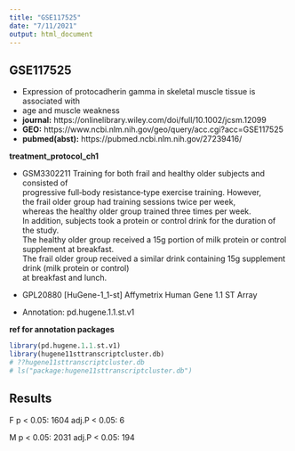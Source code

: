 ```yaml
---
title: "GSE117525"
date: "7/11/2021"
output: html_document
---
```


## GSE117525
- Expression of protocadherin gamma in skeletal muscle tissue is associated with
- age and muscle weakness
- **journal:** https://onlinelibrary.wiley.com/doi/full/10.1002/jcsm.12099
- **GEO:** https://www.ncbi.nlm.nih.gov/geo/query/acc.cgi?acc=GSE117525
- **pubmed(abst):** https://pubmed.ncbi.nlm.nih.gov/27239416/

**treatment_protocol_ch1**  

- GSM3302211 Training for both frail and healthy older subjects and consisted of  
progressive full‐body resistance‐type exercise training. However,  
the frail older group had training sessions twice per week,  
whereas the healthy older group trained three times per week.  
In addition, subjects took a protein or control drink for the duration of the study.  
The healthy older group received a 15g portion of milk protein or control supplement at breakfast.  
The frail older group received a similar drink containing 15g supplement drink (milk protein or control)  
at breakfast and lunch.  

- GPL20880	[HuGene-1_1-st] Affymetrix Human Gene 1.1 ST Array
- Annotation: pd.hugene.1.1.st.v1

**ref for annotation packages**  
```r
library(pd.hugene.1.1.st.v1)
library(hugene11sttranscriptcluster.db)
# ??hugene11sttranscriptcluster.db
# ls("package:hugene11sttranscriptcluster.db")
```


## Results

F 
p < 0.05: 1604 
adj.P < 0.05: 6 

M 
p < 0.05: 2031 
adj.P < 0.05: 194